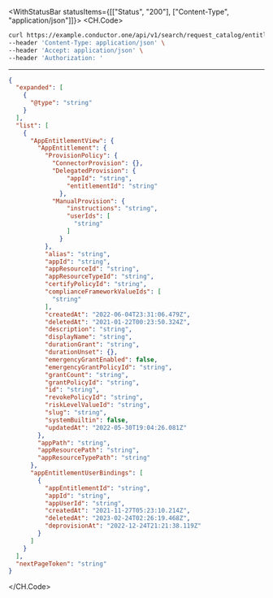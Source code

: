 

<WithStatusBar statusItems={[["Status", "200"], ["Content-Type", "application/json"]]}>
  <CH.Code>
  ```bash Example Request
  curl https://example.conductor.one/api/v1/search/request_catalog/entitlements \
--header 'Content-Type: application/json' \
--header 'Accept: application/json' \
--header 'Authorization: '
  ```
  ---

  ```json Example Response
  {
    "expanded": [
      {
        "@type": "string"
      }
    ],
    "list": [
      {
        "AppEntitlementView": {
          "AppEntitlement": {
            "ProvisionPolicy": {
              "ConnectorProvision": {},
              "DelegatedProvision": {
                  "appId": "string",
                  "entitlementId": "string"
                },
              "ManualProvision": {
                  "instructions": "string",
                  "userIds": [
                    "string"
                  ]
                }
            },
            "alias": "string",
            "appId": "string",
            "appResourceId": "string",
            "appResourceTypeId": "string",
            "certifyPolicyId": "string",
            "complianceFrameworkValueIds": [
              "string"
            ],
            "createdAt": "2022-06-04T23:31:06.479Z",
            "deletedAt": "2021-01-22T00:23:50.324Z",
            "description": "string",
            "displayName": "string",
            "durationGrant": "string",
            "durationUnset": {},
            "emergencyGrantEnabled": false,
            "emergencyGrantPolicyId": "string",
            "grantCount": "string",
            "grantPolicyId": "string",
            "id": "string",
            "revokePolicyId": "string",
            "riskLevelValueId": "string",
            "slug": "string",
            "systemBuiltin": false,
            "updatedAt": "2022-05-30T19:04:26.081Z"
          },
          "appPath": "string",
          "appResourcePath": "string",
          "appResourceTypePath": "string"
        },
        "appEntitlementUserBindings": [
          {
            "appEntitlementId": "string",
            "appId": "string",
            "appUserId": "string",
            "createdAt": "2021-11-27T05:23:10.214Z",
            "deletedAt": "2023-02-24T02:26:19.468Z",
            "deprovisionAt": "2022-12-24T21:21:38.119Z"
          }
        ]
      }
    ],
    "nextPageToken": "string"
  }
  ```
  </CH.Code>
</WithStatusBar>
